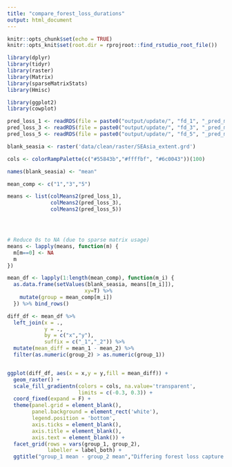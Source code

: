 ```yaml
---
title: "compare_forest_loss_durations"
output: html_document
---
```


```r
knitr::opts_chunk$set(echo = TRUE)
knitr::opts_knit$set(root.dir = rprojroot::find_rstudio_root_file())
```

```r
library(dplyr)
library(tidyr)
library(raster)
library(Matrix)
library(sparseMatrixStats)
library(Hmisc)

library(ggplot2)
library(cowplot)
```



```r
pred_loss_1 <- readRDS(file = paste0("output/update/", "fd_1", "_pred_matrix.Rds"))
pred_loss_3 <- readRDS(file = paste0("output/update/", "fd_3", "_pred_matrix.Rds"))
pred_loss_5 <- readRDS(file = paste0("output/update/", "fd_5", "_pred_matrix.Rds"))

blank_seasia <- raster('data/clean/raster/SEAsia_extent.grd')

cols <- colorRampPalette(c("#55843b","#ffffbf", "#6c0043"))(100)
```


```r
names(blank_seasia) <- "mean"

mean_comp <- c("1","3","5")

means <- list(colMeans2(pred_loss_1),
              colMeans2(pred_loss_3),
              colMeans2(pred_loss_5))




# Reduce 0s to NA (due to sparse matrix usage)
means <- lapply(means, function(m) {
  m[m==0] <- NA
  m
})

mean_df <- lapply(1:length(mean_comp), function(m_i) {
  as.data.frame(setValues(blank_seasia, means[[m_i]]),
                         xy=T) %>%
    mutate(group = mean_comp[m_i])
  }) %>% bind_rows()

diff_df <- mean_df %>%
  left_join(x = .,
            y = .,
            by = c("x","y"),
            suffix = c("_1","_2")) %>%
  mutate(mean_diff = mean_1 - mean_2) %>%
  filter(as.numeric(group_2) > as.numeric(group_1))


ggplot(diff_df, aes(x = x,y = y,fill = mean_diff)) +
  geom_raster() +
  scale_fill_gradientn(colors = cols, na.value='transparent',
                       limits = c(-0.3, 0.3)) +
  coord_fixed(expand = F) +
  theme(panel.grid = element_blank(),
        panel.background = element_rect('white'),
        legend.position = 'bottom',
        axis.ticks = element_blank(),
        axis.title = element_blank(),
        axis.text = element_blank()) +
  facet_grid(rows = vars(group_1, group_2),
             labeller = label_both) +
  ggtitle("group_1 mean - group_2 mean","Differing forest loss capture periods")

```
